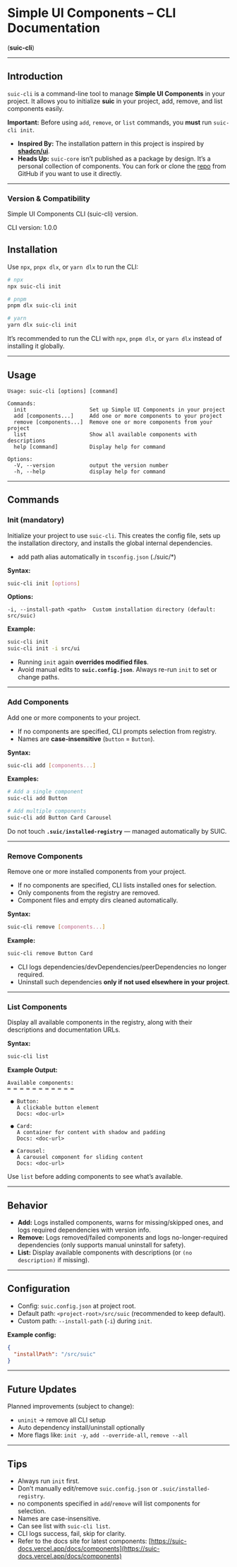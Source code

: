 # Simple UI Components – CLI Documentation

(**suic-cli**)

---

## Introduction

`suic-cli` is a command-line tool to manage **Simple UI Components** in your project. It allows you to initialize **suic** in your project, add, remove, and list components easily.

**Important:** Before using `add`, `remove`, or `list` commands, you **must** run `suic-cli init`.

- **Inspired By:** The installation pattern in this project is inspired by [**shadcn/ui**](https://ui.shadcn.com/docs/cli).
- **Heads Up:** `suic-core` isn’t published as a package by design. It’s a personal collection of components. You can fork or clone the [repo](https://github.com/vishnudt2004/suic-core) from GitHub if you want to use it directly.

---

### Version & Compatibility

Simple UI Components CLI (suic-cli) version.

<Callout title="Note: CLI status">
CLI version: 1.0.0
</Callout>

## Installation

Use `npx`, `pnpx dlx`, or `yarn dlx` to run the CLI:

```bash
# npx
npx suic-cli init

# pnpm
pnpm dlx suic-cli init

# yarn
yarn dlx suic-cli init
```

<Callout title="Tip">

It’s recommended to run the CLI with `npx`, `pnpm dlx`, or `yarn dlx` instead of installing it globally.

</Callout>

---

## Usage

```plaintext
Usage: suic-cli [options] [command]

Commands:
  init                    Set up Simple UI Components in your project
  add [components...]     Add one or more components to your project
  remove [components...]  Remove one or more components from your project
  list                    Show all available components with descriptions
  help [command]          Display help for command

Options:
  -V, --version           output the version number
  -h, --help              display help for command
```

---

## Commands

### Init (mandatory)

Initialize your project to use `suic-cli`. This creates the config file, sets up the installation directory, and installs the global internal dependencies.

- add path alias automatically in `tsconfig.json` (./suic/\*)

**Syntax:**

```bash
suic-cli init [options]
```

**Options:**

```plaintext
-i, --install-path <path>  Custom installation directory (default: src/suic)
```

**Example:**

```bash
suic-cli init
suic-cli init -i src/ui
```

<Callout type="warning" title="Warning">

- Running `init` again **overrides modified files**.
- Avoid manual edits to **`suic.config.json`**. Always re-run `init` to set or change paths.

</Callout>

---

### Add Components

Add one or more components to your project.

- If no components are specified, CLI prompts selection from registry.
- Names are **case-insensitive** (`button` = `Button`).

**Syntax:**

```bash
suic-cli add [components...]
```

**Examples:**

```bash
# Add a single component
suic-cli add Button

# Add multiple components
suic-cli add Button Card Carousel
```

<Callout type="warning" title="Warning">

Do not touch **`.suic/installed-registry`** — managed automatically by SUIC.

</Callout>

---

### Remove Components

Remove one or more installed components from your project.

- If no components are specified, CLI lists installed ones for selection.
- Only components from the registry are removed.
- Component files and empty dirs cleaned automatically.

**Syntax:**

```bash
suic-cli remove [components...]
```

**Example:**

```bash
suic-cli remove Button Card
```

<Callout type="warning" title="Warning">

- CLI logs dependencies/devDependencies/peerDependencies no longer required.
- Uninstall such dependencies **only if not used elsewhere in your project**.

</Callout>

---

### List Components

Display all available components in the registry, along with their descriptions and documentation URLs.

**Syntax:**

```bash
suic-cli list
```

**Example Output:**

```plaintext
Available components:
═ ═ ═ ═ ═ ═ ═ ═ ═ ═ ═

 ● Button:
   A clickable button element
   Docs: <doc-url>

 ● Card:
   A container for content with shadow and padding
   Docs: <doc-url>

 ● Carousel:
   A carousel component for sliding content
   Docs: <doc-url>
```

<Callout title="Tip">

Use `list` before adding components to see what’s available.

</Callout>

---

## Behavior

- **Add:** Logs installed components, warns for missing/skipped ones, and logs required dependencies with version info.
- **Remove:** Logs removed/failed components and logs no-longer-required dependencies (only supports manual uninstall for safety).
- **List:** Display available components with descriptions (or `(no description)` if missing).

---

## Configuration

- Config: `suic.config.json` at project root.
- Default path: `<project-root>/src/suic` (recommended to keep default).
- Custom path: `--install-path` (`-i`) during `init`.

**Example config:**

```json
{
  "installPath": "/src/suic"
}
```

---

## Future Updates

Planned improvements (subject to change):

- `uninit` → remove all CLI setup
- Auto dependency install/uninstall optionally
- More flags like: `init -y`, `add --override-all`, `remove --all`

---

## Tips

- Always run `init` first.
- Don’t manually edit/remove `suic.config.json` or `.suic/installed-registry`.
- no components specified in `add`/`remove` will list components for selection.
- Names are case-insensitive.
- Can see list with `suic-cli list`.
- CLI logs success, fail, skip for clarity.
- Refer to the docs site for latest components: [https://suic-docs.vercel.app/docs/components](https://suic-docs.vercel.app/docs/components)

<CtaLink />
